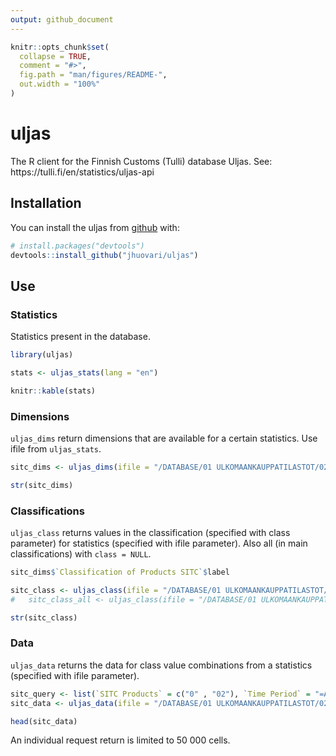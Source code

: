 ```yaml
---
output: github_document
---
```


<!-- README.md is generated from README.Rmd. Please edit that file -->

```r
knitr::opts_chunk$set(
  collapse = TRUE,
  comment = "#>",
  fig.path = "man/figures/README-",
  out.width = "100%"
)
```

# uljas

<!-- badges: start -->
<!-- badges: end -->

The R client for the Finnish Customs (Tulli) database Uljas. See: https://tulli.fi/en/statistics/uljas-api

## Installation

You can install the uljas from [github](https://github.com/jhuovari/uljas) with:

``` r
# install.packages("devtools")
devtools::install_github("jhuovari/uljas")
```

## Use

### Statistics

Statistics present in the database.

```r

library(uljas)

stats <- uljas_stats(lang = "en")

knitr::kable(stats)
```


### Dimensions

`uljas_dims` return dimensions that are available for a certain statistics. Use ifile from `uljas_stats`.

```r

sitc_dims <- uljas_dims(ifile = "/DATABASE/01 ULKOMAANKAUPPATILASTOT/02 SITC/ULJAS_SITC")

str(sitc_dims)
```


### Classifications

`uljas_class` returns values in the classification (specified with class parameter) for statistics (specified with ifile parameter). Also all (in main classifications) with `class = NULL`.

```r

sitc_dims$`Classification of Products SITC`$label

sitc_class <- uljas_class(ifile = "/DATABASE/01 ULKOMAANKAUPPATILASTOT/02 SITC/ULJAS_SITC", class = "SITC Products")
#   sitc_class_all <- uljas_class(ifile = "/DATABASE/01 ULKOMAANKAUPPATILASTOT/02 SITC/ULJAS_SITC", class = NULL)

str(sitc_class)

```


### Data

`uljas_data` returns the data for class value combinations from a statistics (specified with ifile parameter). 

```r

sitc_query <- list(`SITC Products` = c("0" , "02"), `Time Period` = "=ALL", Flow = 1, Country = "AT", Indicators = "V1")
sitc_data <- uljas_data(ifile = "/DATABASE/01 ULKOMAANKAUPPATILASTOT/02 SITC/ULJAS_SITC", classifiers = sitc_query)

head(sitc_data)

```



An individual request return is limited to 50 000 cells.

